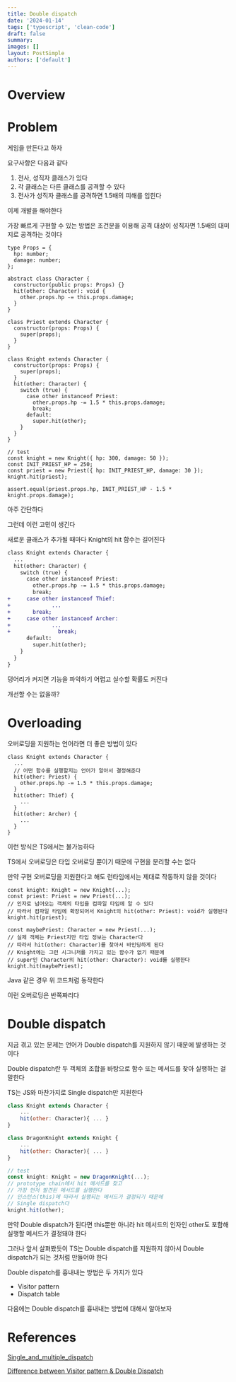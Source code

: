 ```yaml
---
title: Double dispatch
date: '2024-01-14'
tags: ['typescript', 'clean-code']
draft: false
summary:
images: []
layout: PostSimple
authors: ['default']
---
```


# Overview

<TOCInline toc={props.toc} exclude="Overview" toHeading={2} />

# Problem

게임을 만든다고 하자

요구사항은 다음과 같다

1. 전사, 성직자 클래스가 있다
2. 각 클래스는 다른 클래스를 공격할 수 있다
3. 전사가 성직자 클래스를 공격하면 1.5배의 피해를 입힌다

이제 개발을 해야한다

가장 빠르게 구현할 수 있는 방법은 조건문을 이용해 공격 대상이 성직자면 1.5배의 대미지로 공격하는 것이다

```tsx
type Props = {
  hp: number;
  damage: number;
};

abstract class Character {
  constructor(public props: Props) {}
  hit(other: Character): void {
    other.props.hp -= this.props.damage;
  }
}

class Priest extends Character {
  constructor(props: Props) {
    super(props);
  }
}

class Knight extends Character {
  constructor(props: Props) {
    super(props);
  }
  hit(other: Character) {
    switch (true) {
      case other instanceof Priest:
        other.props.hp -= 1.5 * this.props.damage;
        break;
      default:
        super.hit(other);
    }
  }
}

// test
const knight = new Knight({ hp: 300, damage: 50 });
const INIT_PRIEST_HP = 250;
const priest = new Priest({ hp: INIT_PRIEST_HP, damage: 30 });
knight.hit(priest);

assert.equal(priest.props.hp, INIT_PRIEST_HP - 1.5 * knight.props.damage);
```

아주 간단하다

그런데 이런 고민이 생긴다

새로운 클래스가 추가될 때마다 Knight의 hit 함수는 길어진다

```diff
class Knight extends Character {
  ...
  hit(other: Character) {
    switch (true) {
      case other instanceof Priest:
        other.props.hp -= 1.5 * this.props.damage;
        break;
+     case other instanceof Thief:
+			  ...
+       break;
+     case other instanceof Archer:
+			  ...
+				break;
      default:
        super.hit(other);
    }
  }
}
```

덩어리가 커지면 기능을 파악하기 어렵고 실수할 확률도 커진다

개선할 수는 없을까?

# Overloading

오버로딩을 지원하는 언어라면 더 좋은 방법이 있다

```tsx
class Knight extends Character {
  ...
  // 어떤 함수를 실행할지는 언어가 알아서 결정해준다
  hit(other: Priest) {
    other.props.hp -= 1.5 * this.props.damage;
  }
  hit(other: Thief) {
    ...
  }
  hit(other: Archer) {
    ...
  }
}
```

이런 방식은 TS에서는 불가능하다

TS에서 오버로딩은 타입 오버로딩 뿐이기 때문에 구현을 분리할 수는 없다

만약 구현 오버로딩을 지원한다고 해도 런타임에서는 제대로 작동하지 않을 것이다

```tsx
const knight: Knight = new Knight(...);
const priest: Priest = new Priest(...);
// 인자로 넘어오는 객체의 타입을 컴파일 타임에 알 수 있다
// 따라서 컴파일 타임에 확장되어서 Knight의 hit(other: Priest): void가 실행된다
knight.hit(priest);

const maybePriest: Character = new Priest(...);
// 실제 객체는 Priest지만 타입 정보는 Character다
// 따라서 hit(other: Character)를 찾아서 바인딩하게 된다
// Knight에는 그런 시그니처를 가지고 있는 함수가 없기 때문에
// super인 Character의 hit(other: Character): void를 실행한다
knight.hit(maybePriest);
```

Java 같은 경우 위 코드처럼 동작한다

이런 오버로딩은 반쪽짜리다

# Double dispatch

지금 겪고 있는 문제는 언어가 Double dispatch를 지원하지 않기 때문에 발생하는 것이다

Double dispatch란 두 객체의 조합을 바탕으로 함수 또는 메서드를 찾아 실행하는 걸 말한다

TS는 JS와 마찬가지로 Single dispatch만 지원한다

```jsx
class Knight extends Character {
    ...
    hit(other: Character){ ... }
}

class DragonKnight extends Knight {
    ...
    hit(other: Character){ ... }
}

// test
const knight: Knight = new DragonKnight(...);
// prototype chain에서 hit 메서드를 찾고
// 가장 먼저 발견된 메서드를 실행한다
// 인스턴스(this)에 따라서 실행되는 메서드가 결정되기 때문에
// Single dispatch다
knight.hit(other);
```

만약 Double dispatch가 된다면 this뿐만 아니라 hit 메서드의 인자인 other도 포함해 실행할 메서드가 결정돼야 한다

그러나 앞서 살펴봤듯이 TS는 Double dispatch를 지원하지 않아서 Double dispatch가 되는 것처럼 만들어야 한다

Double dispatch를 흉내내는 방법은 두 가지가 있다

- Visitor pattern
- Dispatch table

다음에는 Double dispatch를 흉내내는 방법에 대해서 알아보자

# References

[Single_and_multiple_dispatch](https://en.wikipedia.org/wiki/Dynamic_dispatch#Single_and_multiple_dispatch)

[Difference between Visitor pattern & Double Dispatch](https://stackoverflow.com/a/9818184)
